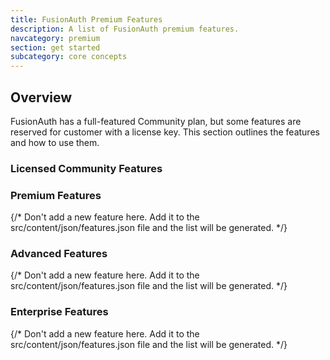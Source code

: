 ```yaml
---
title: FusionAuth Premium Features
description: A list of FusionAuth premium features.
navcategory: premium
section: get started
subcategory: core concepts
---
```


## Overview

FusionAuth has a full-featured Community plan, but some features are reserved for customer with a license key. This section outlines the features and how to use them.

### Licensed Community Features

<Features plan="licensed" />

### Premium Features

{/*  Don't add a new feature here. Add it to the src/content/json/features.json file and the list will be generated. */}
<Features plan="premium" />

### Advanced Features

{/*  Don't add a new feature here. Add it to the src/content/json/features.json file and the list will be generated. */}
<Features plan="advanced" />

### Enterprise Features

{/*  Don't add a new feature here. Add it to the src/content/json/features.json file and the list will be generated. */}
<Features plan="enterprise" />

